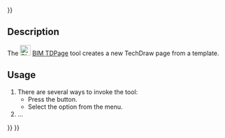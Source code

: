 <languages/>
{{UnfinishedDocu{{#translation:}}}}
<translate>

<!--T:1-->
{{Docnav
|[[BIM_Shape2DCut|Shape2DCut]]
|[[BIM_TDView|TDView]]
|[[BIM_Workbench|BIM]]
|IconL=BIM_Shape2DCut.svg
|IconR=BIM_TDView.svg
|IconC=Workbench_BIM.svg
}}

<!--T:2-->
{{GuiCommand
|Name=BIM TDPage
|MenuLocation=Annotation → Page
|Workbenches=[[BIM_Workbench|BIM]]
|Shortcut=
|Version=1.0
|SeeAlso=
}}

== Description == <!--T:3-->

<!--T:4-->
The [[Image:BIM_TDPage.svg|24px]] [[BIM_TDPage|BIM TDPage]] tool creates a new TechDraw page from a template.

==Usage== <!--T:5-->

<!--T:6-->
# There are several ways to invoke the tool:
#* Press the {{Button|[[Image:BIM_TDPage.svg|16px]] [[BIM_TDPage|Page]]}} button.
#* Select the {{MenuCommand|Annotation → [[Image:BIM_TDPage.svg|16px]] Page}} option from the menu.
# ...


<!--T:7-->
{{Docnav
|[[BIM_Shape2DCut|Shape2DCut]]
|[[BIM_TDView|TDView]]
|[[BIM_Workbench|BIM]]
|IconL=BIM_Shape2DCut.svg
|IconR=BIM_TDView.svg
|IconC=Workbench_BIM.svg
}}

</translate>
{{BIM_Tools_navi{{#translation:}}}}
{{Userdocnavi{{#translation:}}}}